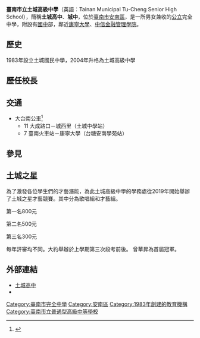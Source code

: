 {{expand|time=2015-08-18T01:47:55+00:00}}
{{Infobox School
| name = 臺南市立土城高級中學
| other_name = 
| image = 
| motto = 誠公勤樸
| established = 1983年
| type = [[普通型高級中等學校|普通型高級中等學校]]、[[完全中學|完全中學]]
| religion = 
| affiliation = 
| district = {{ROC-TW}}[[臺南市|臺南市]][[安南區|安南區]]
| grades = 國中部1~3年級、高中部1~3年級
| founder = 
| president = 
| principal = 陳仲卿
| college = 
| house = 
| cs = 
| free_label2 = 
| free_text2 = 
| faculty = 
| staff = 77人
| students = 550人
| conference = 
| colors = 
| mascot = 
| magazine = 
| free_label = 班級
| free_text = 國中部9班、高中部普通班6班、高中部體育班3班
| free_label3 = 
| free_text3 = 
| address = 709台南市安南區顯宮里1鄰安中路五段265號
| website = http://www.tcjh.tn.edu.tw/
}}
'''臺南市立土城高級中學'''（英語：Tainan Municipal Tu-Cheng Senior High School），簡稱'''土城高中'''、'''城中'''，位於[[臺南市|臺南市]][[安南區|安南區]]，是一所男女兼收的[[公立|公立]]完全中學，附設有[[國中|國中]]部，鄰近[[康寧大學|康寧大學]]、[[中信金融管理學院|中信金融管理學院]]。
==歷史==
1983年設立土城國民中學，2004年升格為土城高級中學

==歷任校長==

==交通==
*大台南公車<ref name="大台南公車">{{Cite web |url=http://tourguide.tainan.gov.tw/newtnbusweb/RouteSearch.aspx |title=大台南公車 路線查詢 |access-date=2016-07-06 |archive-url=https://web.archive.org/web/20160728094526/http://tourguide.tainan.gov.tw/NewTNBusWeb/RouteSearch.aspx |archive-date=2016-07-28 |dead-url=yes }}</ref>
**11  大成路口－城西里（土城中學站）
**7   臺南火車站－康寧大學（台糖安南學苑站）

==參見==
{{reflist}}
==土城之星==
為了激發各位學生們的才藝潛能，為此土城高級中學的學務處從2019年開始舉辦了土城之星才藝競賽。其中分為歌唱組和才藝組。

第一名800元 

第二名500元 

第三名300元

每年評審均不同。大約舉辦於上學期第三次段考前後。
曾華昇為首屆冠軍。

==外部連結==
* [https://www.tcjh.tn.edu.tw/#tab_news_09HoVa7 土城高中] {{Wayback|url=https://www.tcjh.tn.edu.tw/#tab_news_09HoVa7 |date=20220308033539 }}
*
{{臺南市高級中等學校列表}}

[[Category:臺南市完全中學|Category:臺南市完全中學]]
[[Category:安南區|Category:安南區]]
[[Category:1983年創建的教育機構|Category:1983年創建的教育機構]]
[[Category:臺南市立普通型高級中等學校|Category:臺南市立普通型高級中等學校]]